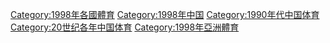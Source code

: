 [[Category:1998年各國體育|Category:1998年各國體育]]
[[Category:1998年中国|Category:1998年中国]]
[[Category:1990年代中国体育|Category:1990年代中国体育]]
[[Category:20世纪各年中国体育|Category:20世纪各年中国体育]]
[[Category:1998年亞洲體育|Category:1998年亞洲體育]]